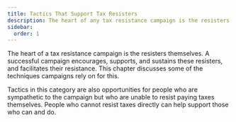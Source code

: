 ```yaml
---
title: Tactics That Support Tax Resisters
description: The heart of any tax resistance campaign is the resisters themselves.
sidebar:
  order: 1
---
```

The heart of a tax resistance campaign is the resisters themselves.
A successful campaign encourages, supports, and sustains these resisters, and facilitates their resistance.
This chapter discusses some of the techniques campaigns rely on for this.

Tactics in this category are also opportunities for people who are sympathetic to the campaign but who are unable to resist paying taxes themselves.
People who cannot resist taxes directly can help support those who can and do.
